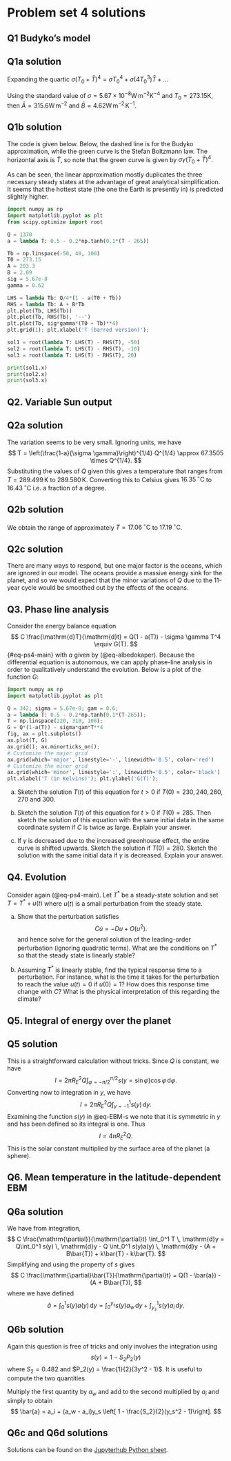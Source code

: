 # Problem set 4 solutions

## Q1 Budyko's model {.unnumbered} 

:::{.callout-note}
## Q1a solution

Expanding the quartic $\sigma (T_0 + \bar{T})^4 = \sigma T_0^4 + \sigma (4 T_0^3) \bar{T} + \ldots$

Using the standard value of $\sigma = 5.67\times 10^{-8} \mathrm{W}\, \mathrm{m}^{-2} \mathrm{K}^{-4}$ and $T_0 = 273.15 \mathrm{K}$, then $\bar{A} = 315.6 \mathrm{W} \, \mathrm{m}^{-2}$ and $\bar{B} = 4.62 \mathrm{W} \, \mathrm{m}^{-2} \, \mathrm{K}^{-1}$.

:::

:::{.callout-note}
## Q1b solution

The code is given below. Below, the dashed line is for the Budyko approximation, while the green curve is the Stefan Boltzmann law. The horizontal axis is $\bar{T}$, so note that the green curve is given by $\sigma \gamma (T_0 + \bar{T})^4$. 

As can be seen, the linear approximation mostly duplicates the three necessary steady states at the advantage of great analytical simplification. It seems that the hottest state (the one the Earth is presently in) is predicted slightly higher. 

:::


```python
import numpy as np
import matplotlib.pyplot as plt
from scipy.optimize import root

Q = 1370
a = lambda T: 0.5 - 0.2*np.tanh(0.1*(T - 265))

Tb = np.linspace(-50, 40, 100)
T0 = 273.15
A = 203.3
B = 2.09
sig = 5.67e-8
gamma = 0.62

LHS = lambda Tb: Q/4*(1 - a(T0 + Tb))
RHS = lambda Tb: A + B*Tb
plt.plot(Tb, LHS(Tb))
plt.plot(Tb, RHS(Tb), '--')
plt.plot(Tb, sig*gamma*(T0 + Tb)**4)
plt.grid(1); plt.xlabel('T (barred version)');

sol1 = root(lambda T: LHS(T) - RHS(T), -50)
sol2 = root(lambda T: LHS(T) - RHS(T), -10)
sol3 = root(lambda T: LHS(T) - RHS(T), 20)

print(sol1.x)
print(sol2.x)
print(sol3.x)
```



## Q2. Variable Sun output {.unnumbered}

:::{.callout-note}
## Q2a solution

The variation seems to be very small. Ignoring units, we have 
$$
T = \left(\frac{1-a}{\sigma \gamma}\right)^{1/4} Q^{1/4} \approx 67.3505 \times Q^{1/4}.
$$
Substituting the values of $Q$ given this gives a temperature that ranges from $T = 289.499 \, \mathrm{K}$ to $289.580 \, \mathrm{K}$. Converting this to Celsius gives $16.35 \, {}^\circ \mathrm{C}$ to $16.43 \, {}^\circ \mathrm{C}$ i.e. a fraction of a degree.

:::


:::{.callout-note}
## Q2b solution

We obtain the range of approximately $T = 17.06 \, {}^\circ \mathrm{C}$ to $17.19 \, {}^\circ \mathrm{C}$. 

:::

:::{.callout-note}
## Q2c solution

There are many ways to respond, but one major factor is the oceans, which are ignored in our model. The oceans provide a massive energy sink for the planet, and so we would expect that the minor variations of $Q$ due to the 11-year cycle would be smoothed out by the effects of the oceans.

:::


## Q3. Phase line analysis {.unnumbered}

Consider the energy balance equation 
$$
C \frac{\mathrm{d}T}{\mathrm{d}t} = Q(1 - a(T)) - \sigma \gamma T^4 \equiv G(T).
$$ {#eq-ps4-main}
with $a$ given by (@eq-albedokaper). Because the differential equation is autonomous, we can apply phase-line analysis in order to qualitatively understand the evolution. Below is a plot of the function $G$:

```python
import numpy as np
import matplotlib.pyplot as plt

Q = 342; sigma = 5.67e-8; gam = 0.6;
a = lambda T: 0.5 - 0.2*np.tanh(0.1*(T-265));
T = np.linspace(220, 310, 100);
G = Q*(1-a(T)) - sigma*gam*T**4
fig, ax = plt.subplots()
ax.plot(T, G)
ax.grid(); ax.minorticks_on();
# Customize the major grid
ax.grid(which='major', linestyle='-', linewidth='0.5', color='red')
# Customize the minor grid
ax.grid(which='minor', linestyle=':', linewidth='0.5', color='black')
plt.xlabel('T (in Kelvins)'); plt.ylabel('G(T)');
```

a. Sketch the solution $T(t)$ of this equation for $t > 0$ if $T(0) = 230, 240, 260, 270$ and $300$. 

b. Sketch the solution $T(t)$ of this equation for $t > 0$ if $T(0) = 285$. Then sketch the solution of this equation with the same initial data in the same coordinate system if $C$ is twice as large. Explain your answer. 

c. If $\gamma$ is decreased due to the increased greenhouse effect, the entire curve is shifted upwards. Sketch the solution if $T(0) = 280$. Sketch the solution with the same initial data if $\gamma$ is decreased. Explain your answer.

## Q4. Evolution {.unnumbered}

Consider again (@eq-ps4-main). Let $T^*$ be a steady-state solution and set $T = T^* + u(t)$ where $u(t)$ is a small perturbation from the steady state.

a. Show that the perturbation satisfies 
$$
C \dot{u} = -D u + O(u^2).
$$
and hence solve for the general solution of the leading-order perturbation (ignoring quadratic terms). What are the conditions on $T^*$ so that the steady state is linearly stable? 

b. Assuming $T^*$ is linearly stable, find the typical response time to a perturbation. For instance, what is the time it takes for the perturbation to reach the value $u(t) = 0$ if $u(0) = 1$? How does this response time change with $C$? What is the physical interpretation of this regarding the climate?  

## Q5. Integral of energy over the planet {.unnumbered}

:::{.callout-note}
## Q5 solution

This is a straightforward calculation without tricks. Since $Q$ is constant, we have
$$
I = 2\pi R_E^2  Q\int_{\varphi = -\pi/2}^{\pi/2} s(y = \sin\varphi) \cos\varphi \, \mathrm{d}\varphi.
$$
Converting now to integration in $y$, we have 
$$
I = 2\pi R_E^2  Q\int_{y = -1}^{1} s(y) \, \mathrm{d}y.
$$
Examining the function $s(y)$ in @eq-EBM-s we note that it is symmetric in $y$ and has been defined so its integral is one. Thus 
$$
I = 4\pi R_E^2  Q.
$$ 
This is the solar constant multiplied by the surface area of the planet (a sphere).


:::


## Q6. Mean temperature in the latitude-dependent EBM {.unnumbered}

:::{.callout-note}
## Q6a solution

We have from integration,
$$
C \frac{\mathrm{\partial}}{\mathrm{\partial}t} \int_0^1 T \, \mathrm{d}y = Q\int_0^1 s(y) \, \mathrm{d}y - Q \int_0^1 s(y)a(y) \, \mathrm{d}y - (A + B\bar{T}) + k\bar{T} - k\bar{T}.
$$
Simplifying and using the property of $s$ gives
$$
C \frac{\mathrm{\partial}\bar{T}}{\mathrm{\partial}t} = Q(1 - \bar{a}) - (A + B\bar{T}),
$$ 
where we have defined
$$
\bar{a} = \int_0^1 s(y)a(y) \, \mathrm{d}y = \int_0^{y_s} s(y) a_w \, \mathrm{d}y +\int_{y_s}^1 s(y) a_i \, \mathrm{d}y.
$$ 
:::

:::{.callout-note}
## Q6b solution

Again this question is free of tricks and only involves the integration using 
$$
s(y) = 1 - S_2 P_2(y)
$$ 
where $S_2 = 0.482$ and $P_2(y) = \frac{1}{2}(3y^2 - 1)$. It is useful to compute the two quantities

\begin{align}
\int_0^{y_s} s(y) \, \mathrm{d}y &= y_s - \frac{S_2}{2} \left(y_s^3 - y_s\right), \\
\int_{y_s}^1 s(y) \, \mathrm{d}y &= 1 - y_s + \frac{S_2}{2} \left(y_s^3 - y_s\right).
\end{align}

Multiply the first quantity by $a_w$ and add to the second multiplied by $a_i$ and simply to obtain
$$
\bar{a} = a_i + (a_w - a_i)y_s \left[ 1 - \frac{S_2}{2}(y_s^2 - 1)\right].
$$ 

:::

:::{.callout-note}
## Q6c and Q6d solutions

Solutions can be found on the [Jupyterhub Python sheet](https://maths.jupyterhub.bath.ac.uk/hub/user-redirect/lab/tree/courses/MA30287/notebooks/ps04_solutions.ipynb). 

:::

